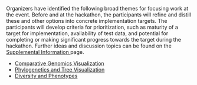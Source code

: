 Organizers have identified the following broad themes for focusing work at the event.  Before and at the hackathon, the participants will refine and distill these and other options into concrete implementation targets.  The participants will develop criteria for prioritization, such as maturity of a target for implementation, availability of test data, and potential for completing or making significant progress towards the target during the hackathon. Further ideas and discussion topics can be found on the [[gmod:GMOD_Evo_Hackathon_Proposal_Supplemental_Information | Supplemental Information ]] page.

* [[Comparative Genomics Visualization]]
* [[Phylogenetics and Tree Visualization]]
* [[Diversity and Phenotypes]]